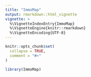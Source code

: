 ```yaml
---
title: "ImmoMap"
output: rmarkdown::html_vignette
vignette: >
  %\VignetteIndexEntry{ImmoMap}
  %\VignetteEngine{knitr::rmarkdown}
  %\VignetteEncoding{UTF-8}
---
```


```r
knitr::opts_chunk$set(
  collapse = TRUE,
  comment = "#>"
)
```

```r
library(ImmoMap)
```

